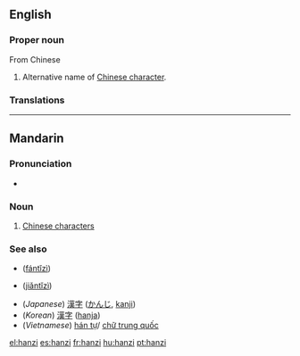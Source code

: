 ==English==

===Proper noun===
{{en-proper noun}}

From Chinese {{etyl|zh}} {{zh-tsp|漢字|汉字|hànzì}}

# Alternative name of [[Chinese character]].

===Translations===
{{trans-see|Chinese character}}
----

==Mandarin==

===Pronunciation===
* {{IPA|[ xan˥˩tsɨ˥˩ ]|lang=cmn}}

===Noun===
{{cmn-noun|p|pin=hànzì|pint=han4zi4|tra=漢字|sim=汉字}}

# [[w:Chinese character|Chinese character]]s

===See also===
* {{zh-ts|繁體字|繁体字}} ([[fántǐzì]])
* {{zh-ts|簡體字|简体字}} ([[jiǎntǐzì]])
* (''Japanese'') [[漢字]] ([[かんじ]], [[kanji]])
* (''Korean'') [[漢字]] ([[hanja]])
* (''Vietnamese'') [[hán tự]]/ [[chữ trung quốc]]

[[el:hanzi]]
[[es:hanzi]]
[[fr:hanzi]]
[[hu:hanzi]]
[[pt:hanzi]]